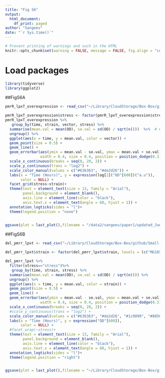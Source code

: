 ```yaml
---
title: "Fig S6"
output: 
  html_document:
    df_print: paged
author: "Sangeev"
date: "`r Sys.time()`"
---
```


<style type="text/css">
.main-container {
  max-width: 1500px;
  margin-left: auto;
  margin-right: auto;
}
</style>

```r
# Prevent printing of warnings and such in the HTML
knitr::opts_chunk$set(warning = FALSE, message = FALSE, fig.align = "center", eval = FALSE)
```

# Load packages
```r
library(tidyverse)
library(ggplot2)
```

##FigS6A
```r
pmrR_lpxT_overexpression <- read_csv("~/Library/CloudStorage/Box-Box/github/Small-proteins-induced-under-low-magnesium-stress-in-E.coli/other_analysis/dataframe/pmrR_lpxT_overexpression.csv")

pmrR_lpxT_overexpression$stress <- factor(pmrR_lpxT_overexpression$stress, levels = c("no_stress", "stress"), labels = c("No stress", "Low Mg2+"))
pmrR_lpxT_overexpression %>%
   group_by(time, strain, vector, stress) %>% 
  summarise(mean.val = mean(OD), se.val = sd(OD) / sqrt(n()))  %>%  # Change sem.val to sd.val
  ungroup() %>% 
  ggplot(aes(x = time, y = mean.val, color = vector)) +
  geom_point(size = 0.5) +
  geom_line() +  
  geom_errorbar(aes(ymin = mean.val - se.val, ymax = mean.val + se.val),  # Use sd.val for error bars
                width = 0.4, size = 0.4, position = position_dodge(0.3)) +
  scale_x_continuous(breaks = seq(0, 20, 2)) +
  scale_y_continuous(trans = "log2") +
  scale_color_manual(values = c("#636363", "#de2d26")) +
  labs(x = "Time (Hours)", y = expression(log[2]("OD"[600])("a.u")),
       color = NULL) +
  facet_grid(stress~strain)+
  theme(text = element_text(size = 13, family = "Arial"),
        panel.background = element_blank(),
        axis.line = element_line(color = "black"),
        axis.text.x = element_text(angle = 60, hjust = 1)) +
  annotation_logticks(sides = "l")+
  theme(legend.position = "none")


ggsave(plot = last_plot(),filename = "/data2/sangeev/paper1/updated_June24/figures/FigS6A.png", width = 5, height = 3, units = "in", dpi = 600)
```

##FigS6B
```r
del_pmrr_lpxt <- read_csv("~/Library/CloudStorage/Box-Box/github/Small-proteins-induced-under-low-magnesium-stress-in-E.coli/other_analysis/dataframe/pmrR_lpxT_del.csv")

del_pmrr_lpxt$strain <- factor(del_pmrr_lpxt$strain, levels = (c("MG1655", "ΔpmrR", "ΔlpxT", "ΔpmrRΔlpxT")), labels = c("Wild type", "∆pmrR", "∆lpxT", "ΔpmrRΔlpxT"))

del_pmrr_lpxt %>%
  filter(stress=="stress")%>%
   group_by(time, strain, stress) %>%
  summarise(mean.val = mean(OD), se.val = sd(OD) / sqrt(n())) %>%
  ungroup() %>% 
  ggplot(aes(x = time, y = mean.val, color = strain)) +
  geom_point(size = 0.5) +
  geom_line() +  
  geom_errorbar(aes(ymin = mean.val - se.val, ymax = mean.val + se.val),  # Use sd.val for error bars
                width = 0.4, size = 0.4, position = position_dodge(0.3)) +
  scale_x_continuous(breaks = seq(0, 20, 2)) +
  #scale_y_continuous(trans = "log2") +
  scale_color_manual(values = c("#636363", "#de2d26", "#1c9099", "#8856a7")) +
  labs(x = "Time (Hours)", y = expression("OD"[600]),
       color = NULL) +
  #facet_wrap(~stress)+
  theme(text = element_text(size = 13, family = "Arial"),
        panel.background = element_blank(),
        axis.line = element_line(color = "black"),
        axis.text.x = element_text(angle = 60, hjust = 1)) +
  annotation_logticks(sides = "l")+
  theme(legend.position = "right")


ggsave(plot = last_plot(),filename = "~/Library/CloudStorage/Box-Box/github/Small-proteins-induced-under-low-magnesium-stress-in-E.coli/figures/FigS6B.png", width = 4.5, height = 2, units = "in", dpi = 600)
```


